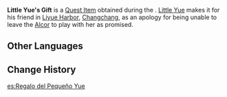 {{Item Infobox
|id           = 100596
|image        = Item Quest Gift.png
|type         = Quest Items
|description  = A toy made from Starconches by Little Yue. It might not capture the sound of the sea, but it certainly captures the amount of thought he put into it.
|source1      = Given during [[A Lone Ship In Guyun]]
}}
'''Little Yue's Gift''' is a [[Quest Item]] obtained during the {{Quest|A Lone Ship In Guyun}}. [[Little Yue]] makes it for his friend in [[Liyue Harbor]], [[Changchang]], as an apology for being unable to leave the [[Alcor]] to play with her as promised.

==Other Languages==
{{Other Languages
|default_hidden = 1
|en      = Little Yue's Gift
|zhs     = 小月的礼物
|zhs_rm  = Xiǎo Yuè de Lǐwù
|zht     = 小月的禮物
|zht_rm  = Xiǎo Yuè de Lǐwù
|ja      = 小月のプレゼント
|ja_rm   = Shougetsu no Purezento{{Assumed}}
|ko      = 소월의 선물
|ko_rm   = Sowol-ui Seonmul
|es      = Regalo del Pequeño Yue
|fr      = Cadeau de Petit Yue
|ru      = Подарок малыша Юэ
|th      = ของขวัญของ Little Yue
|th_rm   = 
|vi      = Quà của Yue
|de      = Yues Geschenk
|id      = Hadiah Little Yue
|pt      = Presentes do Pequeno Yue
|tr      = Minik Yue'nin Hediyesi
|it      = Regalo del Piccolo Yue
}}

==Change History==
{{Change History|1.0}}

[[es:Regalo del Pequeño Yue]]